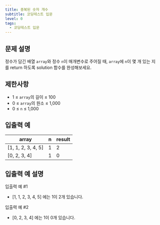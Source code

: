 ```yaml
---
title: 중복된 숫자 개수
subtitle: 코딩테스트 입문
level: 0
tags:
  - 코딩테스트 입문
---
```


## 문제 설명

정수가 담긴 배열 `array`와 정수 `n`이 매개변수로 주어질 때, `array`에 `n`이 몇 개 있는 지를 return 하도록 solution 함수를 완성해보세요.

## 제한사항

- 1 ≤ `array`의 길이 ≤ 100
- 0 ≤ `array`의 원소 ≤ 1,000
- 0 ≤ `n` ≤ 1,000

## 입출력 예

| array                | n   | result |
| -------------------- | --- | ------ |
| \[1, 1, 2, 3, 4, 5\] | 1   | 2      |
| \[0, 2, 3, 4\]       | 1   | 0      |

## 입출력 예 설명

입출력 예 #1

- \[1, 1, 2, 3, 4, 5\] 에는 1이 2개 있습니다.

입출력 예 #2

- \[0, 2, 3, 4\] 에는 1이 0개 있습니다.
